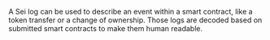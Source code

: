 A Sei log can be used to describe an event within a smart contract, like a token transfer or a change of ownership. Those logs are decoded based on submitted smart contracts to make them human readable.